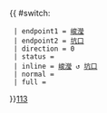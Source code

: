 {{ #switch: {{{format|}}}
  | endpoint1 = [[峻瀅]]
  | endpoint2 = [[坑口 (香港)|坑口]]
  | direction = 0
  | status = 
  | inline = [[峻瀅]] ↺ [[坑口 (香港)|坑口]]
  | normal =
  | full =
}}<noinclude>[[category:新界專線小巴路線模板|113]]</noinclude>